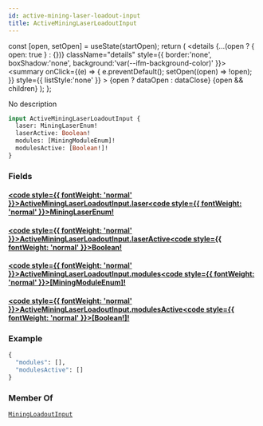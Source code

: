 ```yaml
---
id: active-mining-laser-loadout-input
title: ActiveMiningLaserLoadoutInput
---
```









  const [open, setOpen] = useState(startOpen);
  return (
    <details {...(open ? { open: true } : {})} className="details" style={{ border:'none', boxShadow:'none', background:'var(--ifm-background-color)' }}>
      <summary
        onClick={(e) => {
          e.preventDefault();
          setOpen((open) => !open);
        }}
        style={{ listStyle:'none' }}
      >
      {open ? dataOpen : dataClose}
      </summary>
      {open && children}
    </details>
  );
};








No description


```graphql
input ActiveMiningLaserLoadoutInput {
  laser: MiningLaserEnum!
  laserActive: Boolean!
  modules: [MiningModuleEnum]!
  modulesActive: [Boolean!]!
}
```




### Fields

#### [<code style={{ fontWeight: 'normal' }}>ActiveMiningLaserLoadoutInput.<b>laser</b></code>](#)<Bullet />[<code style={{ fontWeight: 'normal' }}><b>MiningLaserEnum!</b></code>](/api/types/enums/mining-laser-enum) <Badge class="badge badge--secondary badge--non_null" text="non-null"/> <Badge class="badge badge--secondary " text="enum"/> 



#### [<code style={{ fontWeight: 'normal' }}>ActiveMiningLaserLoadoutInput.<b>laserActive</b></code>](#)<Bullet />[<code style={{ fontWeight: 'normal' }}><b>Boolean!</b></code>](/api/types/scalars/boolean) <Badge class="badge badge--secondary badge--non_null" text="non-null"/> <Badge class="badge badge--secondary " text="scalar"/> 



#### [<code style={{ fontWeight: 'normal' }}>ActiveMiningLaserLoadoutInput.<b>modules</b></code>](#)<Bullet />[<code style={{ fontWeight: 'normal' }}><b>[MiningModuleEnum]!</b></code>](/api/types/enums/mining-module-enum) <Badge class="badge badge--secondary badge--non_null" text="non-null"/> <Badge class="badge badge--secondary " text="enum"/> 



#### [<code style={{ fontWeight: 'normal' }}>ActiveMiningLaserLoadoutInput.<b>modulesActive</b></code>](#)<Bullet />[<code style={{ fontWeight: 'normal' }}><b>[Boolean!]!</b></code>](/api/types/scalars/boolean) <Badge class="badge badge--secondary badge--non_null" text="non-null"/> <Badge class="badge badge--secondary " text="scalar"/> 





### Example


```graphql
{
  "modules": [],
  "modulesActive": []
}
```




### Member Of

[`MiningLoadoutInput`](/api/types/inputs/mining-loadout-input)  <Badge class="badge badge--secondary badge--relation" text="input"/>